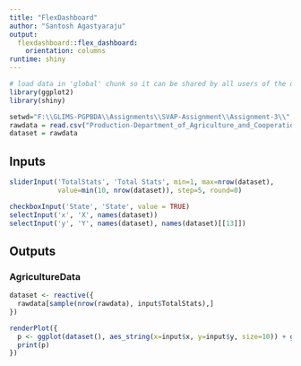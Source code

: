 ---
title: "FlexDashboard"
author: "Santosh Agastyaraju"
output:  
  flexdashboard::flex_dashboard:
    orientation: columns
runtime: shiny
---

```{r global, include=FALSE}
# load data in 'global' chunk so it can be shared by all users of the dashboard
library(ggplot2)
library(shiny)

setwd="F:\\GLIMS-PGPBDA\\Assignments\\SVAP-Assignment\\Assignment-3\\"
rawdata = read.csv("Production-Department_of_Agriculture_and_Cooperation_1.csv")
dataset = rawdata

```

Inputs {.sidebar}
-----------------------------------------------------------------------

```{r}
sliderInput('TotalStats', 'Total Stats', min=1, max=nrow(dataset),
            value=min(10, nrow(dataset)), step=5, round=0)

checkboxInput('State', 'State', value = TRUE)
selectInput('x', 'X', names(dataset))
selectInput('y', 'Y', names(dataset), names(dataset)[[13]])
```

Outputs
-----------------------------------------------------------------------

### AgricultureData

```{r}
dataset <- reactive({
  rawdata[sample(nrow(rawdata), input$TotalStats),]
})

renderPlot({
  p <- ggplot(dataset(), aes_string(x=input$x, y=input$y, size=10)) + geom_point()
  print(p)
})
```